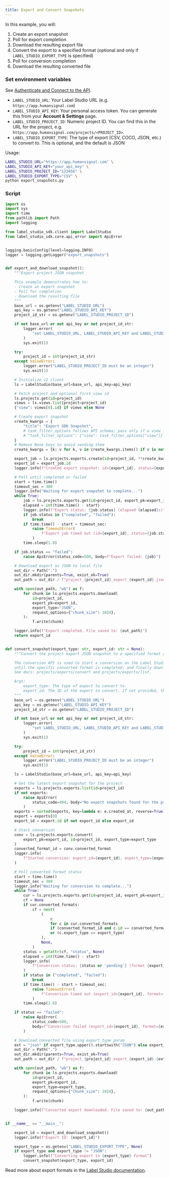 ```yaml
---
title: Export and Convert Snapshots
---
```


In this example, you will: 

1. Create an export snapshot
2. Poll for export completion
3. Download the resulting export file
4. Convert the export to a specified format (optional and only if `LABEL_STUDIO_EXPORT_TYPE` is specified)
5. Poll for conversion completion
6. Download the resulting converted file

### Set environment variables

See [Authenticate and Connect to the API](../../api-reference/introduction/getting-started#authenticate-and-connect-to-the-api).

- `LABEL_STUDIO_URL`: Your Label Studio URL (e.g. `https://app.humansignal.com`)
- `LABEL_STUDIO_API_KEY`: Your personal access token. You can generate this from your **Account & Settings** page. 
- `LABEL_STUDIO_PROJECT_ID`: Numeric project ID. You can find this in the URL for the project, e.g. `https://app.humansignal.com/projects/<PROJECT_ID>`. 
- `LABEL_STUDIO_EXPORT_TYPE`: The type of export (CSV, COCO, JSON, etc.) to convert to. This is optional, and the default is JSON

Usage:

```bash
LABEL_STUDIO_URL="https://app.humansignal.com" \
LABEL_STUDIO_API_KEY="your_api_key" \
LABEL_STUDIO_PROJECT_ID="123456" \
LABEL_STUDIO_EXPORT_TYPE="CSV" \
python export_snapshots.py
```

### Script

```py
import os
import sys
import time
from pathlib import Path
import logging

from label_studio_sdk.client import LabelStudio
from label_studio_sdk.core.api_error import ApiError


logging.basicConfig(level=logging.INFO)
logger = logging.getLogger("export_snapshots")


def export_and_download_snapshot():
    """Export project JSON snapshot

    This example demonstrates how to:
    - Create an export snapshot
    - Poll for completion
    - Download the resulting file
    """
    base_url = os.getenv("LABEL_STUDIO_URL")
    api_key = os.getenv("LABEL_STUDIO_API_KEY")
    project_id_str = os.getenv("LABEL_STUDIO_PROJECT_ID")

    if not base_url or not api_key or not project_id_str:
        logger.error(
            "set LABEL_STUDIO_URL, LABEL_STUDIO_API_KEY and LABEL_STUDIO_PROJECT_ID env vars"
        )
        sys.exit(1)

    try:
        project_id = int(project_id_str)
    except ValueError:
        logger.error("LABEL_STUDIO_PROJECT_ID must be an integer")
        sys.exit(1)

    # Initialize v2 client
    ls = LabelStudio(base_url=base_url, api_key=api_key)

    # Fetch project and optional first view id
    ls.projects.get(id=project_id)
    views = ls.views.list(project=project_id)
    {"view": views[0].id} if views else None

    # Create export snapshot
    create_kwargs = {
        "title": "Export SDK Snapshot",
        # task_filter_options follows API schema; pass only if a view is available
        # "task_filter_options": {"view": task_filter_options["view"]} if task_filter_options else None,
    }
    # Remove None keys to avoid sending them
    create_kwargs = {k: v for k, v in create_kwargs.items() if v is not None}

    export_job = ls.projects.exports.create(id=project_id, **create_kwargs)
    export_id = export_job.id
    logger.info(f"Created export snapshot: id={export_id}, status={export_job.status}")

    # Poll until completed or failed
    start = time.time()
    timeout_sec = 300
    logger.info("Waiting for export snapshot to complete...")
    while True:
        job = ls.projects.exports.get(id=project_id, export_pk=export_id)
        elapsed = int(time.time() - start)
        logger.info(f"Export status: {job.status} (elapsed {elapsed}s)")
        if job.status in ("completed", "failed"):
            break
        if time.time() - start > timeout_sec:
            raise TimeoutError(
                f"Export job timed out (id={export_id}, status={job.status})"
            )
        time.sleep(1.0)

    if job.status == "failed":
        raise ApiError(status_code=500, body=f"Export failed: {job}")

    # Download export as JSON to local file
    out_dir = Path(".")
    out_dir.mkdir(parents=True, exist_ok=True)
    out_path = out_dir / f"project_{project_id}_export_{export_id}.json"

    with open(out_path, "wb") as f:
        for chunk in ls.projects.exports.download(
            id=project_id,
            export_pk=export_id,
            export_type="JSON",
            request_options={"chunk_size": 1024},
        ):
            f.write(chunk)

    logger.info(f"Export completed. File saved to: {out_path}")
    return export_id


def convert_snapshot(export_type: str, export_id: str = None):
    """Convert the project export JSON snapshot to a specified format and download it.

    The conversion API is used to start a conversion on the Label Studio backend, then we poll export status
    until the specific converted format is completed, and finally download it.
    See docs: projects/exports/convert and projects/exports/list.

    Args:
        export_type: The type of export to convert to.
        export_id: The ID of the export to convert. If not provided, the latest export will be used.
    """
    base_url = os.getenv("LABEL_STUDIO_URL")
    api_key = os.getenv("LABEL_STUDIO_API_KEY")
    project_id_str = os.getenv("LABEL_STUDIO_PROJECT_ID")

    if not base_url or not api_key or not project_id_str:
        logger.error(
            "set LABEL_STUDIO_URL, LABEL_STUDIO_API_KEY and LABEL_STUDIO_PROJECT_ID env vars"
        )
        sys.exit(1)

    try:
        project_id = int(project_id_str)
    except ValueError:
        logger.error("LABEL_STUDIO_PROJECT_ID must be an integer")
        sys.exit(1)

    ls = LabelStudio(base_url=base_url, api_key=api_key)

    # Get the latest export snapshot for the project
    exports = ls.projects.exports.list(id=project_id)
    if not exports:
        raise ApiError(
            status_code=404, body="No export snapshots found for the project"
        )
    exports = sorted(exports, key=lambda e: e.created_at, reverse=True)
    export = exports[0]
    export_id = export.id if not export_id else export_id

    # Start conversion
    conv = ls.projects.exports.convert(
        export_pk=export_id, id=project_id, export_type=export_type
    )
    converted_format_id = conv.converted_format
    logger.info(
        f"Started conversion: export_id={export_id}, export_type={export_type}, converted_format_id={converted_format_id}"
    )

    # Poll converted format status
    start = time.time()
    timeout_sec = 300
    logger.info("Waiting for conversion to complete...")
    while True:
        cur = ls.projects.exports.get(id=project_id, export_pk=export_id)
        cf = None
        if cur.converted_formats:
            cf = next(
                (
                    c
                    for c in cur.converted_formats
                    if (converted_format_id and c.id == converted_format_id)
                    or (c.export_type == export_type)
                ),
                None,
            )
        status = getattr(cf, "status", None)
        elapsed = int(time.time() - start)
        logger.info(
            f"Conversion status: {status or 'pending'} (format {export_type}, elapsed {elapsed}s)"
        )
        if status in ("completed", "failed"):
            break
        if time.time() - start > timeout_sec:
            raise TimeoutError(
                f"Conversion timed out (export_id={export_id}, format={export_type}, status={status})"
            )
        time.sleep(1.0)

    if status == "failed":
        raise ApiError(
            status_code=500,
            body=f"Conversion failed (export_id={export_id}, format={export_type})",
        )

    # Download converted file using export_type param
    ext = "json" if export_type.upper().startswith("JSON") else export_type.lower()
    out_dir = Path(".")
    out_dir.mkdir(parents=True, exist_ok=True)
    out_path = out_dir / f"project_{project_id}_export_{export_id}.{ext}"

    with open(out_path, "wb") as f:
        for chunk in ls.projects.exports.download(
            id=project_id,
            export_pk=export_id,
            export_type=export_type,
            request_options={"chunk_size": 1024},
        ):
            f.write(chunk)

    logger.info(f"Converted export downloaded. File saved to: {out_path}")


if __name__ == "__main__":

    export_id = export_and_download_snapshot()
    logger.info(f"Export ID: {export_id}")

    export_type = os.getenv("LABEL_STUDIO_EXPORT_TYPE", None)
    if export_type and export_type != "JSON":
        logger.info(f"Converting export to {export_type} format")
        convert_snapshot(export_type, export_id)
```

Read more about export formats in the [Label Studio documentation](https://labelstud.io/guide/export).